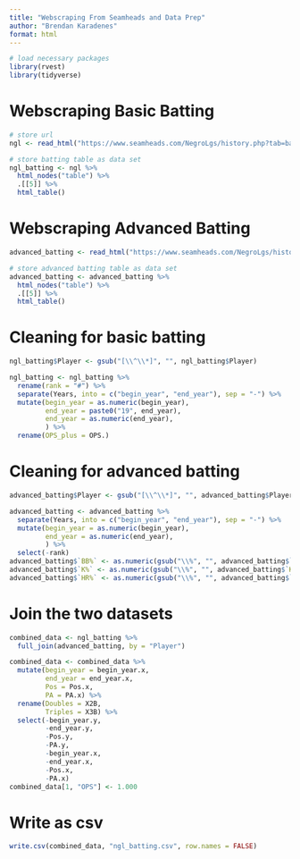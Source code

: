 ```yaml
---
title: "Webscraping From Seamheads and Data Prep"
author: "Brendan Karadenes"
format: html
---
```


```r
# load necessary packages
library(rvest)
library(tidyverse)
```

# Webscraping Basic Batting

```r
# store url
ngl <- read_html("https://www.seamheads.com/NegroLgs/history.php?tab=bat_basic_at&first=1886&last=1948&lgID=All&lgType=N&bats=All&pos=nonP&HOF=All&minPA=500&results=500&sort=H_a")
```

```r
# store batting table as data set
ngl_batting <- ngl %>%
  html_nodes("table") %>%
  .[[5]] %>%
  html_table()
```

# Webscraping Advanced Batting
 
```r
advanced_batting <- read_html("https://www.seamheads.com/NegroLgs/history.php?tab=bat_adv_at&first=1886&last=1948&lgID=All&lgType=N&HOF=All&pos=nonP&bats=All&minPA=500&results=500&sort=wOBA_a")
```
 
```r
# store advanced batting table as data set
advanced_batting <- advanced_batting %>%
  html_nodes("table") %>%
  .[[5]] %>%
  html_table()
```
 
 
# Cleaning for basic batting

```r
ngl_batting$Player <- gsub("[\\^\\*]", "", ngl_batting$Player)
```

```r
ngl_batting <- ngl_batting %>%
  rename(rank = "#") %>%
  separate(Years, into = c("begin_year", "end_year"), sep = "-") %>%
  mutate(begin_year = as.numeric(begin_year),
         end_year = paste0("19", end_year),
         end_year = as.numeric(end_year),
         ) %>%
  rename(OPS_plus = OPS.)
```

# Cleaning for advanced batting

```r
advanced_batting$Player <- gsub("[\\^\\*]", "", advanced_batting$Player)
```

```r
advanced_batting <- advanced_batting %>%
  separate(Years, into = c("begin_year", "end_year"), sep = "-") %>%
  mutate(begin_year = as.numeric(begin_year),
         end_year = as.numeric(end_year),
         ) %>%
  select(-rank)
advanced_batting$`BB%` <- as.numeric(gsub("\\%", "", advanced_batting$`BB%`))
advanced_batting$`K%` <- as.numeric(gsub("\\%", "", advanced_batting$`K%`))
advanced_batting$`HR%` <- as.numeric(gsub("\\%", "", advanced_batting$`HR%`))
```

# Join the two datasets

```r
combined_data <- ngl_batting %>%
  full_join(advanced_batting, by = "Player")
```

```r
combined_data <- combined_data %>%
  mutate(begin_year = begin_year.x,
         end_year = end_year.x,
         Pos = Pos.x,
         PA = PA.x) %>%
  rename(Doubles = X2B,
         Triples = X3B) %>%
  select(-begin_year.y,
         -end_year.y,
         -Pos.y,
         -PA.y,
         -begin_year.x,
         -end_year.x,
         -Pos.x,
         -PA.x)
combined_data[1, "OPS"] <- 1.000
```

# Write as csv
```r
write.csv(combined_data, "ngl_batting.csv", row.names = FALSE)
```






